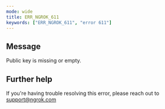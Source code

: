 ```yaml
---
mode: wide
title: ERR_NGROK_611
keywords: ["ERR_NGROK_611", "error 611"]
---
```


## Message

Public key is missing or empty.

## Further help

If you're having trouble resolving this error, please reach out to [support@ngrok.com](mailto:support@ngrok.com?subject=Help%20with%20ERR_NGROK_611)
